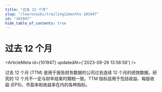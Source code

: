 ```yaml
---
title: "过去 12 个月"
slug: "/learn/wiki/trailing12months-101947"
id: "101947"
hide_table_of_contents: true
---
```



# 过去 12 个月

<ArticleMeta id={101947} updatedAt={'2023-09-26 13:58:58'} />
<div className='border-solid border-b border-t-0 my-4 border-[var(--ifm-color-gray-300)]' />

过去 12 个月 (TTM) 是用于报告财务数据的公司过去连续 12 个月的绩效数据。研究的 12 个月不一定与财年结束时期相一致。TTM 指标适用于包括收益、每股收益 (EPS)、市盈率和收益率在内的各种指标。
